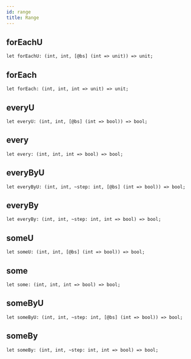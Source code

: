 ```yaml
---
id: range
title: Range
---
```


## forEachU

```
let forEachU: (int, int, [@bs] (int => unit)) => unit;
```

## forEach

```
let forEach: (int, int, int => unit) => unit;
```

## everyU

```
let everyU: (int, int, [@bs] (int => bool)) => bool;
```

## every

```
let every: (int, int, int => bool) => bool;
```

## everyByU

```
let everyByU: (int, int, ~step: int, [@bs] (int => bool)) => bool;
```

## everyBy

```
let everyBy: (int, int, ~step: int, int => bool) => bool;
```

## someU

```
let someU: (int, int, [@bs] (int => bool)) => bool;
```

## some

```
let some: (int, int, int => bool) => bool;
```

## someByU

```
let someByU: (int, int, ~step: int, [@bs] (int => bool)) => bool;
```

## someBy

```
let someBy: (int, int, ~step: int, int => bool) => bool;
```
